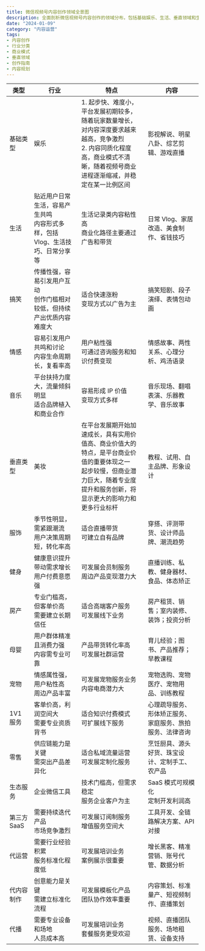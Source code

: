```yaml
---
title: 微信视频号内容创作领域全景图
description: 全面剖析微信视频号内容创作的领域分布，包括基础娱乐、生活、垂直领域和生态服务等多个方向的特点、发展路径和商业模式
date: "2024-01-09"
category: "内容运营"
tags:
- 内容创作
- 行业分类
- 商业模式
- 垂直领域
- 创作指南
- 内容规划
---
```


| 类型        | 行业                                                                                    | 特点                                                                                                                                                                                     | 内容                                                     |
| ----------- | --------------------------------------------------------------------------------------- | ---------------------------------------------------------------------------------------------------------------------------------------------------------------------------------------- | -------------------------------------------------------- |
| 基础类型    | 娱乐                                                                                    | 1. 起步快、难度小，平台发展初期较多，随着玩家数量增长，对内容深度要求越来越高，竞争激烈<br />2. 内容同质化程度高，商业模式不清晰，随着视频号商业进程逐渐缩减，并稳定在某一比例区间       | 影视解说、明星八卦、综艺剪辑、游戏直播                   |
| 生活        | 贴近用户日常生活，容易产生共鸣<br />内容形式多样，包括 Vlog、生活技巧、日常分享等 | 生活记录类内容粘性高<br />商业化路径主要通过广告和带货                                                                                                                             | 日常 Vlog、家居改造、美食制作、省钱技巧                  |
| 搞笑        | 传播性强，容易引发用户互动<br />创作门槛相对较低，但持续产出优质内容难度大        | 适合快速涨粉<br />变现方式以广告为主                                                                                                                                               | 搞笑短剧、段子演绎、表情包动画                           |
| 情感        | 容易引发用户共鸣和讨论<br />内容生命周期长，复看率高                              | 用户粘性强<br />可通过咨询服务和知识付费变现                                                                                                                                       | 情感故事、两性关系、心理分析、鸡汤语录                   |
| 音乐        | 平台扶持力度大，流量倾斜明显<br />适合品牌植入和商业合作                          | 容易形成 IP 价值<br />变现方式多样                                                                                                                                                 | 音乐现场、翻唱表演、乐器教学、音乐故事                   |
| 垂直类型    | 美妆                                                                                    | 在平台发展期开始加速成长，具有实用价值高、商业价值大的特点，是平台商业价值的重要体现之一<br />起步较慢，但商业潜力巨大，随着专业度提升和服务创新，将显示更大的影响力和更多行业标杆 | 教程、试用、自主品牌、形象设计                           |
| 服饰        | 季节性明显，需紧跟潮流<br />用户决策周期短，转化率高                              | 适合直播带货<br />可建立自有品牌                                                                                                                                                   | 穿搭、评测带货、设计师品牌、潮流趋势                     |
| 健身        | 健康意识提升带动需求增长<br />用户付费意愿强                                      | 可发展会员制服务<br />周边产品变现潜力大                                                                                                                                           | 直播训练、私教、健身器材、食品、体态矫正                 |
| 房产        | 专业门槛高，但客单价高<br />需要建立长期信任                                      | 适合高端客户服务<br />可发展线下业务                                                                                                                                               | 房产租赁、销售；室内装修、装饰；投资分析                 |
| 母婴        | 用户群体精准且消费力强<br />内容需专业可靠                                        | 产品带货转化率高<br />可发展社群运营                                                                                                                                               | 育儿经验；图书、产品推荐；早教课程                       |
| 宠物        | 情感属性强，用户粘性高<br />周边产品丰富                                          | 可发展宠物服务业务<br />内容电商潜力大                                                                                                                                             | 宠物选购、宠物医疗、宠物用品、训练教程                   |
| 1V1 服务    | 客单价高，利润空间大<br />需要专业资质背书                                        | 适合知识付费模式<br />可扩展线下服务                                                                                                                                               | 心理疏导服务、形体矫正服务、家庭服务、旅拍服务、法律咨询 |
| 零售        | 供应链能力是关键<br />需突出产品差异化                                            | 适合私域流量运营<br />可发展定制化服务                                                                                                                                             | 烹饪厨具、源头好货、珠宝设计、定制手工、农产品           |
| 生态服务    | 企业微信工具                                                                            | 技术门槛高，但需求稳定<br />服务企业客户为主                                                                                                                                       | SaaS 模式可规模化<br />定制开发利润高                    |
| 第三方 SaaS | 需要持续迭代产品<br />市场竞争激烈                                                | 可发展订阅制服务<br />增值服务空间大                                                                                                                                               | 工具开发、全链路解决方案、API 对接                       |
| 代运营      | 需要行业经验积累<br />服务标准化程度低                                            | 可发展培训业务<br />案例展示很重要                                                                                                                                                 | 增长黑客、精准营销、账号代管、数据分析                   |
| 代内容制作  | 创意能力是关键<br />需建立标准化流程                                              | 可发展模板化产品<br />团队协作效率重要                                                                                                                                             | 内容策划、标准量产、短视频制作、直播策划                 |
| 代播        | 需要专业设备和场地<br />人员成本高                                                | 可发展培训业务<br />套餐服务更受欢迎                                                                                                                                               | 视频、直播团队服务、场地租赁、设备支持                   |